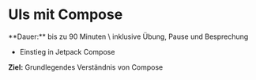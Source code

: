 
# UIs mit Compose

<Callout>
  **Dauer:** bis zu 90 Minuten \
  inklusive Übung, Pause und Besprechung

  - Einstieg in Jetpack Compose

  **Ziel:** Grundlegendes Verständnis von Compose
</Callout>

